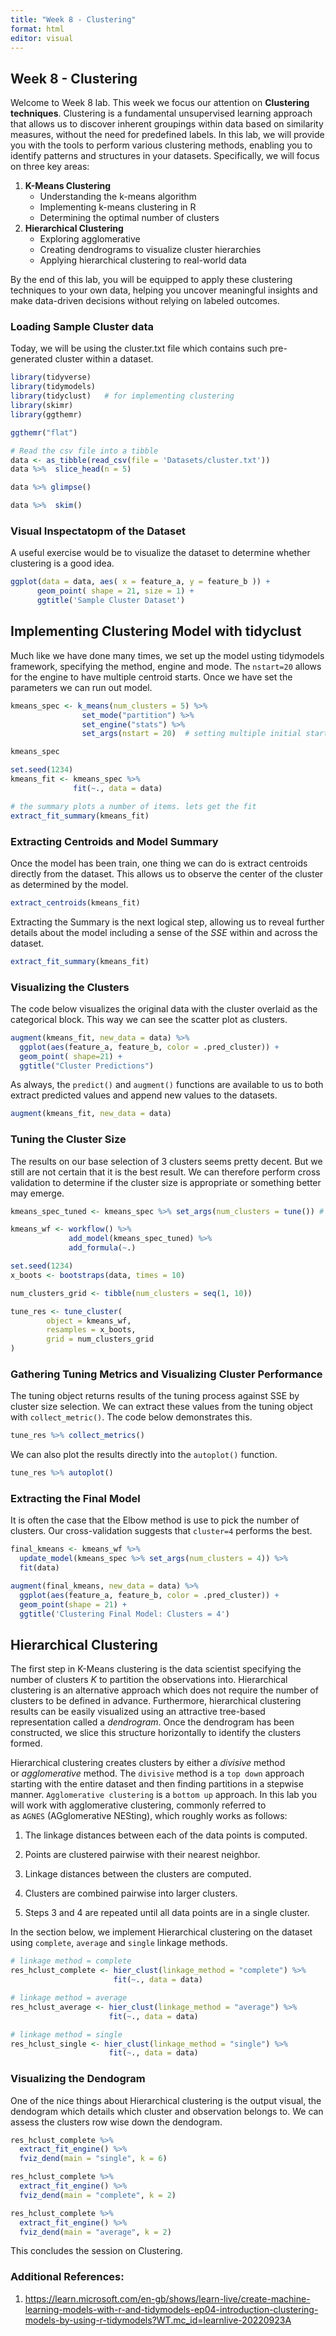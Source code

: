```yaml
---
title: "Week 8 - Clustering"
format: html
editor: visual
---
```


## Week 8 - Clustering

Welcome to Week 8 lab. This week we focus our attention on **Clustering techniques**. Clustering is a fundamental unsupervised learning approach that allows us to discover inherent groupings within data based on similarity measures, without the need for predefined labels. In this lab, we will provide you with the tools to perform various clustering methods, enabling you to identify patterns and structures in your datasets. Specifically, we will focus on three key areas:

1.  **K-Means Clustering**
    -   Understanding the k-means algorithm
    -   Implementing k-means clustering in R
    -   Determining the optimal number of clusters
2.  **Hierarchical Clustering**
    -   Exploring agglomerative
    -   Creating dendrograms to visualize cluster hierarchies
    -   Applying hierarchical clustering to real-world data

By the end of this lab, you will be equipped to apply these clustering techniques to your own data, helping you uncover meaningful insights and make data-driven decisions without relying on labeled outcomes.

### Loading Sample Cluster data

Today, we will be using the cluster.txt file which contains such pre-generated cluster within a dataset.

```r
library(tidyverse)
library(tidymodels)
library(tidyclust)   # for implementing clustering
library(skimr)
library(ggthemr)

ggthemr("flat")

# Read the csv file into a tibble
data <- as_tibble(read_csv(file = 'Datasets/cluster.txt'))
data %>%  slice_head(n = 5)

```

```r
data %>% glimpse()

```

```r
data %>%  skim()
```

### Visual Inspectatopm of the Dataset

A useful exercise would be to visualize the dataset to determine whether clustering is a good idea.

```r
ggplot(data = data, aes( x = feature_a, y = feature_b )) + 
      geom_point( shape = 21, size = 1) +
      ggtitle('Sample Cluster Dataset')
```

## Implementing Clustering Model with tidyclust

Much like we have done many times, we set up the model usting tidymodels framework, specifying the method, engine and mode. The `nstart=20` allows for the engine to have multiple centroid starts. Once we have set the parameters we can run out model.

```r
kmeans_spec <- k_means(num_clusters = 5) %>%
                set_mode("partition") %>%
                set_engine("stats") %>%
                set_args(nstart = 20)  # setting multiple initial starts for centroids

kmeans_spec
```

```r
set.seed(1234)
kmeans_fit <- kmeans_spec %>%
              fit(~., data = data)

# the summary plots a number of items. lets get the fit
extract_fit_summary(kmeans_fit)
```

### Extracting Centroids and Model Summary

Once the model has been train, one thing we can do is extract centroids directly from the dataset. This allows us to observe the center of the cluster as determined by the model.

```r
extract_centroids(kmeans_fit)
```

Extracting the Summary is the next logical step, allowing us to reveal further details about the model including a sense of the $SSE$ within and across the dataset.

```r
extract_fit_summary(kmeans_fit)
```

### Visualizing the Clusters 

The code below visualizes the original data with the cluster overlaid as the categorical block. This way we can see the scatter plot as clusters.

```r
augment(kmeans_fit, new_data = data) %>%
  ggplot(aes(feature_a, feature_b, color = .pred_cluster)) +
  geom_point( shape=21) + 
  ggtitle("Cluster Predictions")
```

As always, the `predict()` and `augment()` functions are available to us to both extract predicted values and append new values to the datasets.

```r
augment(kmeans_fit, new_data = data)
```

### Tuning the Cluster Size

The results on our base selection of 3 clusters seems pretty decent. But we still are not certain that it is the best result. We can therefore perform cross validation to determine if the cluster size is appropriate or something better may emerge.

```r
kmeans_spec_tuned <- kmeans_spec %>% set_args(num_clusters = tune()) # set up tuning for clusters

kmeans_wf <- workflow() %>%
             add_model(kmeans_spec_tuned) %>%
             add_formula(~.)
```

```r
set.seed(1234)
x_boots <- bootstraps(data, times = 10)

num_clusters_grid <- tibble(num_clusters = seq(1, 10))

tune_res <- tune_cluster(
        object = kmeans_wf,
        resamples = x_boots,
        grid = num_clusters_grid
)
```

### Gathering Tuning Metrics and Visualizing Cluster Performance

The tuning object returns results of the tuning process against SSE by cluster size selection. We can extract these values from the tuning object with `collect_metric()`. The code below demonstrates this.

```r
tune_res %>% collect_metrics()
```

We can also plot the results directly into the `autoplot()` function.

```r
tune_res %>% autoplot()
```

### Extracting the Final Model

It is often the case that the Elbow method is use to pick the number of clusters. Our cross-validation suggests that `cluster=4` performs the best.

```r
final_kmeans <- kmeans_wf %>%
  update_model(kmeans_spec %>% set_args(num_clusters = 4)) %>%
  fit(data)
```

```r
augment(final_kmeans, new_data = data) %>%
  ggplot(aes(feature_a, feature_b, color = .pred_cluster)) +
  geom_point(shape = 21) + 
  ggtitle('Clustering Final Model: Clusters = 4')
```

## Hierarchical Clustering

The first step in K-Means clustering is the data scientist specifying the number of clusters *K* to partition the observations into. Hierarchical clustering is an alternative approach which does not require the number of clusters to be defined in advance. Furthermore, hierarchical clustering results can be easily visualized using an attractive tree-based representation called a *dendrogram*. Once the dendrogram has been constructed, we slice this structure horizontally to identify the clusters formed.

Hierarchical clustering creates clusters by either a *divisive* method or *agglomerative* method. The `divisive` method is a `top down` approach starting with the entire dataset and then finding partitions in a stepwise manner. `Agglomerative clustering` is a `bottom up` approach. In this lab you will work with agglomerative clustering, commonly referred to as `AGNES` (AGglomerative NESting), which roughly works as follows:

1.  The linkage distances between each of the data points is computed.

2.  Points are clustered pairwise with their nearest neighbor.

3.  Linkage distances between the clusters are computed.

4.  Clusters are combined pairwise into larger clusters.

5.  Steps 3 and 4 are repeated until all data points are in a single cluster.

In the section below, we implement Hierarchical clustering on the dataset using `complete`, `average` and `single` linkage methods.

```r
# linkage method = complete
res_hclust_complete <- hier_clust(linkage_method = "complete") %>% 
                       fit(~., data = data)

# linkage method = average
res_hclust_average <- hier_clust(linkage_method = "average") %>% 
                      fit(~., data = data)

# linkage method = single
res_hclust_single <- hier_clust(linkage_method = "single") %>% 
                      fit(~., data = data)
```

### Visualizing the Dendogram

One of the nice things about Hierarchical clustering is the output visual, the dendogram which details which cluster and observation belongs to. We can assess the clusters row wise down the dendogram.

```r
res_hclust_complete %>%
  extract_fit_engine() %>%
  fviz_dend(main = "single", k = 6)
```

```r
res_hclust_complete %>%
  extract_fit_engine() %>%
  fviz_dend(main = "complete", k = 2)
```

```r
res_hclust_complete %>%
  extract_fit_engine() %>%
  fviz_dend(main = "average", k = 2)
```

This concludes the session on Clustering.

### Additional References:

1.  <https://learn.microsoft.com/en-gb/shows/learn-live/create-machine-learning-models-with-r-and-tidymodels-ep04-introduction-clustering-models-by-using-r-tidymodels?WT.mc_id=learnlive-20220923A>
